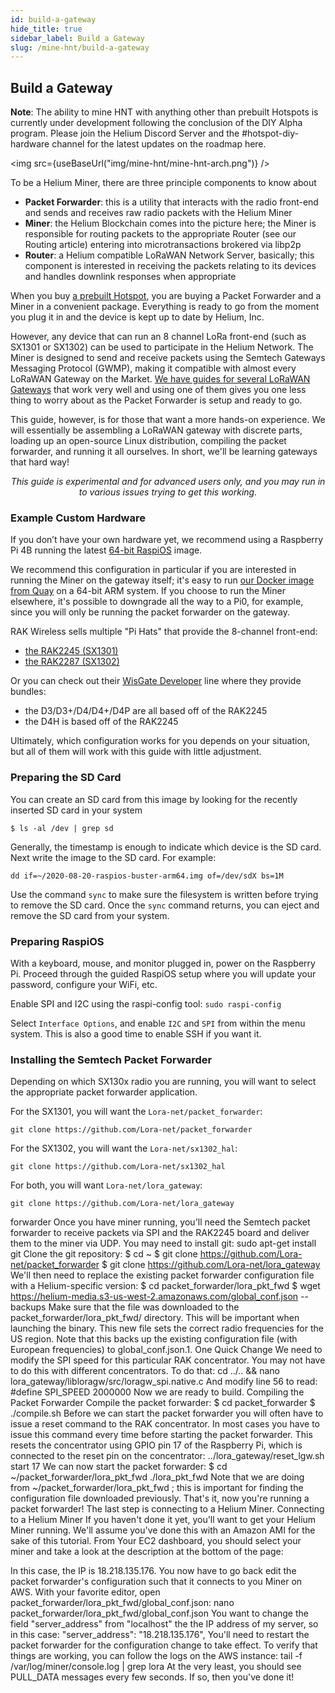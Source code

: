 ```yaml
---
id: build-a-gateway
hide_title: true
sidebar_label: Build a Gateway
slug: /mine-hnt/build-a-gateway
---
```



## Build a Gateway

**Note**: The ability to mine HNT with anything other than prebuilt Hotspots is
currently under development following the conclusion of the DIY Alpha program.
Please join the Helium Discord Server and the #hotspot-diy-hardware channel for
the latest updates on the roadmap here.

<img src={useBaseUrl("img/mine-hnt/mine-hnt-arch.png")} />

To be a Helium Miner, there are three principle components to know about

- **Packet Forwarder**: this is a utility that interacts with the radio
  front-end and sends and receives raw radio packets with the Helium Miner
- **Miner**: the Helium Blockchain comes into the picture here; the Miner is
  responsible for routing packets to the appropriate Router (see our Routing
  article) entering into microtransactions brokered via libp2p
- **Router**: a Helium compatible LoRaWAN Network Server, basically; this
  component is interested in receiving the packets relating to its devices and
  handles downlink responses when appropriate

When you buy [a prebuilt Hotspot](mine-hnt/prebuilt-hotspots), you are buying a
Packet Forwarder and a Miner in a convenient package. Everything is ready to go
from the moment you plug it in and the device is kept up to date by Helium, Inc.

However, any device that can run an 8 channel LoRa front-end (such as SX1301 or
SX1302) can be used to participate in the Helium Network. The Miner is designed
to send and receive packets using the Semtech Gateways Messaging Protocol
(GWMP), making it compatible with almost every LoRaWAN Gateway on the Market.
[We have guides for several LoRaWAN Gateways](mine-hnt/convert-lorawan-gateway)
that work very well and using one of them gives you one less thing to worry
about as the Packet Forwarder is setup and ready to go.

This guide, however, is for those that want a more hands-on experience. We will
essentially be assembling a LoRaWAN gateway with discrete parts, loading up an
open-source Linux distribution, compiling the packet forwarder, and running it
all ourselves. In short, we'll be learning gateways that hard way!

<center>
  <i>
    This guide is experimental and for advanced users only, and you may run in
    to various issues trying to get this working.
  </i>
</center>

### Example Custom Hardware

If you don’t have your own hardware yet, we recommend using a Raspberry Pi 4B
running the latest
[64-bit RaspiOS](https://downloads.raspberrypi.org/raspios_arm64/images/) image.

We recommend this configuration in particular if you are interested in running
the Miner on the gateway itself; it's easy to run [our Docker image from Quay](https://quay.io/repository/team-helium/miner)
on a 64-bit ARM system. If you choose to run the Miner elsewhere, it's possible to downgrade all the way to a Pi0, for example, since you will only be
running the packet forwarder on the gateway.

RAK Wireless sells multiple "Pi Hats" that provide the 8-channel front-end:

- [the RAK2245 (SX1301)](https://store.rakwireless.com/products/rak2245-pi-hat?variant=22914482733156)
- [the RAK2287 (SX1302)](https://store.rakwireless.com/collections/wislink-lpwan/products/rak2287-lpwan-gateway-concentrator-module?variant=34533841535134)

Or you can check out their
[WisGate Developer](https://store.rakwireless.com/collections/wisgate-developer)
line where they provide bundles:

- the D3/D3+/D4/D4+/D4P are all based off of the RAK2245
- the D4H is based off of the RAK2245

Ultimately, which configuration works for you depends on your situation, but all of them will work with this guide with little adjustment.

### Preparing the SD Card

You can create an SD card from this image by looking for the recently inserted SD
card in your system

```
$ ls -al /dev | grep sd
```

Generally, the timestamp is enough to indicate which device is the SD card. Next
write the image to the SD card. For example:

```
dd if=~/2020-08-20-raspios-buster-arm64.img of=/dev/sdX bs=1M
```

Use the command `sync` to make sure the filesystem is written before trying to remove
the SD card. Once the `sync` command returns, you can eject and remove the SD card from your system.


### Preparing RaspiOS

With a keyboard, mouse, and monitor plugged in, power on the Raspberry Pi. Proceed through the
guided RaspiOS setup where you will update your password, configure your WiFi, etc.

Enable SPI and I2C using the raspi-config tool:
```sudo raspi-config```

Select `Interface Options`, and enable `I2C` and `SPI` from within the
menu system. This is also a good time to enable SSH if you want it.

### Installing the Semtech Packet Forwarder

Depending on which SX130x radio you are running, you will want to select the appropriate packet forwarder application.

For the SX1301, you will want the `Lora-net/packet_forwarder`:

```git clone https://github.com/Lora-net/packet_forwarder```

For the SX1302, you will want the `Lora-net/sx1302_hal`:

```git clone https://github.com/Lora-net/sx1302_hal```

For both, you will want `Lora-net/lora_gateway`:

```git clone https://github.com/Lora-net/lora_gateway```



forwarder Once you have miner running, you'll need the Semtech packet forwarder
to receive packets via SPI and the RAK2245 board and deliver them to the miner
via UDP. You may need to install git: sudo apt-get install git Clone the git
repository: $ cd ~ $ git clone https://github.com/Lora-net/packet_forwarder
$
git clone https://github.com/Lora-net/lora_gateway We'll then need to replace
the existing packet forwarder configuration file with a Helium-specific version:
$
cd packet_forwarder/lora_pkt_fwd $ wget
https://helium-media.s3-us-west-2.amazonaws.com/global_conf.json --backups Make
sure that the file was downloaded to the packet_forwarder/lora_pkt_fwd/
directory. This will be important when launching the binary. This new file sets
the correct radio frequencies for the US region. Note that this backs up the
existing configuration file (with European frequencies) to global_conf.json.1.
One Quick Change We need to modify the SPI speed for this particular RAK
concentrator. You may not have to do this with different concentrators. To do
that: cd ../.. && nano lora_gateway/libloragw/src/loragw_spi.native.c And modify
line 56 to read: #define SPI_SPEED 2000000 Now we are ready to build. Compiling
the Packet Forwarder Compile the packet forwarder: $ cd packet_forwarder $
./compile.sh Before we can start the packet forwarder you will often have to
issue a reset command to the RAK concentrator. In most cases you have to issue
this command every time before starting the packet forwarder. This resets the
concentrator using GPIO pin 17 of the Raspberry Pi, which is connected to the
reset pin on the concentrator: ../lora_gateway/reset_lgw.sh start 17 We can now
start the packet forwarder: $ cd ~/packet_forwarder/lora_pkt_fwd ./lora_pkt_fwd
Note that we are doing from ~/packet_forwarder/lora_pkt_fwd ; this is important
for finding the configuration file downloaded previously. That's it, now you're
running a packet forwarder! The last step is connecting to a Helium Miner.
Connecting to a Helium Miner If you haven't done it yet, you'll want to get your
Helium Miner running. We'll assume you've done this with an Amazon AMI for the
sake of this tutorial. From Your EC2 dashboard, you should select your miner and
take a look at the description at the bottom of the page:

In this case, the IP is 18.218.135.176. You now have to go back edit the packet
forwarder's configuration such that it connects to you Miner on AWS. With your
favorite editor, open packet_forwarder/lora_pkt_fwd/global_conf.json: nano
packet_forwarder/lora_pkt_fwd/global_conf.json You want to change the field
"server_address" from "localhost" the the IP address of my server, so in this
case: "server_address": "18.218.135.176", You'll need to restart the packet
forwarder for the configuration change to take effect. To verify that things are
working, you can follow the logs on the AWS instance: tail -f
/var/log/miner/console.log | grep lora At the very least, you should see
PULL_DATA messages every few seconds. If so, then you've done it!
